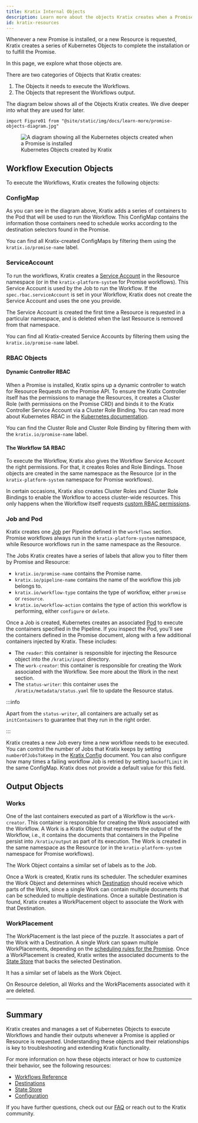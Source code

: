 ```yaml
---
title: Kratix Internal Objects
description: Learn more about the objects Kratix creates when a Promise or Resource is requested.
id: kratix-resources
---
```


Whenever a new Promise is installed, or a new Resource is requested, Kratix creates a series of Kubernetes Objects to complete the installation or to fulfill the Promise.

In this page, we explore what those objects are.

There are two categories of Objects that Kratix creates:

1. The Objects it needs to execute the Workflows.
1. The Objects that represent the Workflows output.

The diagram below shows all of the Objects Kratix creates. We dive deeper into what they are used for later.

```mdx-code-block
import Figure01 from "@site/static/img/docs/learn-more/promise-objects-diagram.jpg"
```

<figure className="diagram">
  <img className="large" src={Figure01} alt="A diagram showing all the Kubernetes objects created when a Promise is installed" />

  <figcaption>Kubernetes Objects created by Kratix</figcaption>
</figure>

## Workflow Execution Objects

To execute the Workflows, Kratix creates the following objects:

### ConfigMap

As you can see in the diagram above, Kratix adds a series of containers to the Pod that will be used to run the Workflow. This ConfigMap contains the information those containers need to schedule works according to the destination selectors found in the Promise.

You can find all Kratix-created ConfigMaps by filtering them using the `kratix.io/promise-name` label.

### ServiceAccount

To run the workflows, Kratix creates a [Service Account](https://kubernetes.io/docs/concepts/security/service-accounts/) in the Resource namespace (or in the `kratix-platform-system` for Promise workflows). This Service Account is used by the Job to run the Workflow. If the `spec.rbac.serviceAccount` is set in your Workflow, Kratix does not create the Service Account and uses the one you provide.

The Service Account is created the first time a Resource is requested in a particular namespace, and is deleted when the last Resource is removed from that namespace.

You can find all Kratix-created Service Accounts by filtering them using the `kratix.io/promise-name` label.

### RBAC Objects

#### Dynamic Controller RBAC

When a Promise is installed, Kratix spins up a dynamic controller to watch for Resource Requests on the Promise API. To ensure the Kratix Controller itself has the permissions to manage the Resources, it creates a Cluster Role (with permissions on the Promise CRD) and binds it to the Kratix Controller Service Account via a Cluster Role Binding. You can read more about Kubernetes RBAC in the [Kubernetes documentation](https://kubernetes.io/docs/reference/access-authn-authz/rbac/).

You can find the Cluster Role and Cluster Role Binding by filtering them with the `kratix.io/promise-name` label.

#### The Workflow SA RBAC

To execute the Workflow, Kratix also gives the Workflow Service Account the right permissions. For that, it creates Roles and Role Bindings. Those objects are created in the same namespace as the Resource (or in the `kratix-platform-system` namespace for Promise workflows).

In certain occasions, Kratix also creates Cluster Roles and Cluster Role Bindings to enable the Workflow to access cluster-wide resources. This only happens when the Workflow itself requests [custom RBAC permissions](/main/reference/workflows#rbac).

### Job and Pod

Kratix creates one [Job](https://kubernetes.io/docs/concepts/workloads/controllers/job/) per Pipeline defined in the `workflows` section. Promise workflows always run in the `kratix-platform-system` namespace, while Resource workflows run in the same namespace as the Resource.

The Jobs Kratix creates have a series of labels that allow you to filter them by Promise and Resource:

* `kratix.io/promise-name` contains the Promise name.
* `kratix.io/pipeline-name` contains the name of the workflow this job belongs to.
* `kratix.io/workflow-type` contains the type of workflow, either `promise` or `resource`.
* `kratix.io/workflow-action` contains the type of action this workflow is performing, either `configure` or `delete`.

Once a Job is created, Kubernetes creates an associated [Pod](https://kubernetes.io/docs/concepts/workloads/pods/) to execute the containers specified in the Pipeline. If you inspect the Pod, you'll see the containers defined in the Promise document, along with a few additional containers injected by Kratix. These includes:

* The `reader`: this container is responsible for injecting the Resource object into the `/kratix/input` directory.
* The `work-creator`: this container is responsible for creating the Work associated with the Workflow. See more about the Work in the next section.
* The `status-writer`: this container uses the `/kratix/metadata/status.yaml` file to update the Resource status.

:::info

Apart from the `status-writer`, all containers are actually set as `initContainers` to guarantee that they run in the right order.

:::

Kratix creates a new Job every time a new workflow needs to be executed. You can control the number of Jobs that Kratix keeps by setting `numberOfJobsToKeep` in the [Kratix Config](/main/reference/kratix-config/config) document.
You can also configure how many times a failing workflow Job is retried by setting `backoffLimit` in the same ConfigMap. Kratix does not provide a default value for this field.

## Output Objects

### Works

One of the last containers executed as part of a Workflow is the `work-creator`. This container is responsible for creating the Work associated with the Workflow. A Work is a Kratix Object that represents the output of the Workflow, i.e., it contains the documents that containers in the Pipeline persist into `/kratix/output` as part of its execution. The Work is created in the same namespace as the Resource (or in the `kratix-platform-system` namespace for Promise workflows).

The Work Object contains a similar set of labels as to the Job.

Once a Work is created, Kratix runs its scheduler. The scheduler examines the Work Object and determines which [Destination](/main/reference/destinations/intro) should receive which parts of the Work, since a single Work can contain multiple documents that can be scheduled to multiple destinations. Once a suitable Destination is found, Kratix creates a WorkPlacement object to associate the Work with that Destination.

### WorkPlacement

The WorkPlacement is the last piece of the puzzle. It associates a part of the Work with a Destination. A single Work can spawn multiple WorkPlacements, depending on the [scheduling rules for the Promise](/main/reference/destinations/multidestination-management). Once a WorkPlacement is created, Kratix writes the associated documents to the [State Store](/main/reference/statestore/intro) that backs the selected Destination.

It has a similar set of labels as the Work Object.

On Resource deletion, all Works and the WorkPlacements associated with it are deleted.

---

## Summary

Kratix creates and manages a set of Kubernetes Objects to execute Workflows and handle their outputs whenever a Promise is applied or Resource is requested. Understanding these objects and their relationships is key to troubleshooting and extending Kratix functionality.

For more information on how these objects interact or how to customize their behavior, see the following resources:

- [Workflows Reference](/main/reference/workflows)
- [Destinations](/main/reference/destinations/intro)
- [State Store](/main/reference/statestore/intro)
- [Configuration](/main/reference/kratix-config/config)

If you have further questions, check out our [FAQ](/main/faq) or reach out to the Kratix community.
